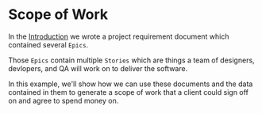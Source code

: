 # Scope of Work

In the [Introduction](./introduction.mdx) we wrote a project requirement document which contained several `Epics`.

Those `Epics` contain multiple `Stories` which are things a team of designers, devlopers, and QA will work on to deliver the software.

In this example, we'll show how we can use these documents and the data contained in them to generate a scope of work that a client could sign off on and agree to spend money on.
